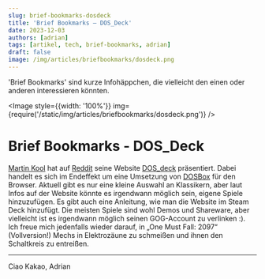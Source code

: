 ---
slug: brief-bookmarks-dosdeck
title: 'Brief Bookmarks – DOS_Deck'
date: 2023-12-03
authors: [adrian]
tags: [artikel, tech, brief-bookmarks, adrian]
draft: false
image: /img/articles/briefbookmarks/dosdeck.png
---


'Brief Bookmarks' sind kurze Infohäppchen, die vielleicht den einen oder anderen interessieren könnten.

<Image style={{width: '100%'}} img={require('/static/img/articles/briefbookmarks/dosdeck.png')} />

<!--truncate-->

# Brief Bookmarks - DOS_Deck

[Martin Kool](https://www.reddit.com/user/mrtnkl/) hat auf [Reddit](https://www.reddit.com/r/SteamDeck/comments/17z0luv/dos_deck_a_new_way_to_play_dos_games_on_the_steam/) seine Website [DOS_deck](https://dosdeck.com/) präsentiert. Dabei handelt es sich im Endeffekt um eine Umsetzung von [DOSBox](https://www.dosbox.com/) für den Browser. Aktuell gibt es nur eine kleine Auswahl an Klassikern, aber laut Infos auf der Website könnte es irgendwann möglich sein, eigene Spiele hinzuzufügen. Es gibt auch eine Anleitung, wie man die Website im Steam Deck hinzufügt. Die meisten Spiele sind wohl Demos und Shareware, aber vielleicht ist es irgendwann möglich seinen GOG-Account zu verlinken :). Ich freue mich jedenfalls wieder darauf, in „One Must Fall: 2097“ (Vollversion!) Mechs in Elektrozäune zu schmeißen und ihnen den Schaltkreis zu entreißen.

---

Ciao Kakao, Adrian
